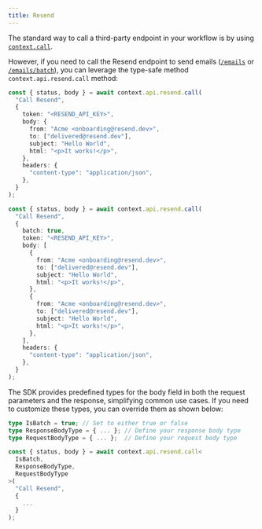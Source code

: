 ```yaml
---
title: Resend
---
```


The standard way to call a third-party endpoint in your workflow is by using [`context.call`](/workflow/basics/context#context-call).

However, if you need to call the Resend endpoint to send emails ([`/emails`](https://resend.com/docs/api-reference/emails/send-email) or [`/emails/batch`](https://resend.com/docs/api-reference/emails/send-batch-emails)), you can leverage the type-safe method `context.api.resend.call` method:

<CodeGroup>

```typescript Single Email
const { status, body } = await context.api.resend.call(
  "Call Resend",
  {
    token: "<RESEND_API_KEY>",
    body: {
      from: "Acme <onboarding@resend.dev>",
      to: ["delivered@resend.dev"],
      subject: "Hello World",
      html: "<p>It works!</p>",
    },
    headers: {
      "content-type": "application/json",
    },
  }
);
```

```typescript Batch Email {4}
const { status, body } = await context.api.resend.call(
  "Call Resend",
  {
    batch: true,
    token: "<RESEND_API_KEY>",
    body: [
      {
        from: "Acme <onboarding@resend.dev>",
        to: ["delivered@resend.dev"],
        subject: "Hello World",
        html: "<p>It works!</p>",
      },
      {
        from: "Acme <onboarding@resend.dev>",
        to: ["delivered@resend.dev"],
        subject: "Hello World",
        html: "<p>It works!</p>",
      },
    ],
    headers: {
      "content-type": "application/json",
    },
  }
);
```

</CodeGroup>

The SDK provides predefined types for the body field in both the request parameters and the response, simplifying common use cases. If you need to customize these types, you can override them as shown below:

```ts
type IsBatch = true; // Set to either true or false
type ResponseBodyType = { ... }; // Define your response body type
type RequestBodyType = { ... };  // Define your request body type

const { status, body } = await context.api.resend.call<
  IsBatch,
  ResponseBodyType,
  RequestBodyType
>(
  "Call Resend",
  {
    ...
  }
);
```
